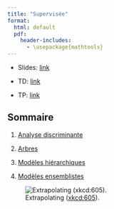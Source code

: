 ```yaml
---
title: "Supervisée"
format:
  html: default
  pdf: 
    header-includes: 
      - \usepackage{mathtools}
--- 
```


* Slides: [link](../slides/05-supervised-slides.qmd)

* TD: [link](../td/05-supervised-td.qmd)

* TP: [link](../td/05-supervised-tp.qmd)

## Sommaire

1. [Analyse discriminante](./supervised/01-discriminant.qmd)

2. [Arbres](./supervised/02-tree.qmd)

3. [Modèles hiérarchiques](./supervised/03-hierarchy.qmd)

4. [Modèles ensemblistes](./supervised/04-ensemble.qmd)



![Extrapolating ([xkcd:605](https://xkcd.com/605/)).](../include/extrapolating.png)


